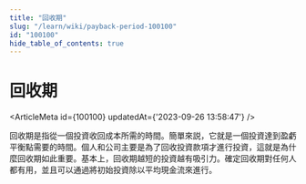 ```yaml
---
title: "回收期"
slug: "/learn/wiki/payback-period-100100"
id: "100100"
hide_table_of_contents: true
---
```



# 回收期

<ArticleMeta id={100100} updatedAt={'2023-09-26 13:58:47'} />
<div className='border-solid border-b border-t-0 my-4 border-[var(--ifm-color-gray-300)]' />

回收期是指從一個投資收回成本所需的時間。簡單來説，它就是一個投資達到盈虧平衡點需要的時間。個人和公司主要是為了回收投資款項才進行投資，這就是為什麼回收期如此重要。基本上，回收期越短的投資越有吸引力。確定回收期對任何人都有用，並且可以通過將初始投資除以平均現金流來進行。
